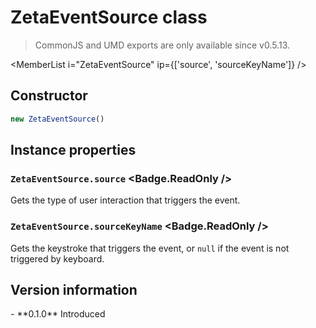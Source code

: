 <Module name="zeta-dom/events" />

# ZetaEventSource class

> CommonJS and UMD exports are only available since v0.5.13.

<ImportHint
    name="ZetaEventSource"
    module="zeta-dom/events"
    require="default.EventSource"
    global="zeta.EventSource"
    expanded
/>

<MemberList
    i="ZetaEventSource"
    ip={['source', 'sourceKeyName']}
/>

## Constructor

```javascript
new ZetaEventSource()
```

## Instance properties

### `ZetaEventSource.source` <Badge.ReadOnly />

Gets the type of user interaction that triggers the event.

### `ZetaEventSource.sourceKeyName` <Badge.ReadOnly />

Gets the keystroke that triggers the event, or `null` if the event is not triggered by keyboard.

## Version information

<VersionTimeline module="zeta-dom">
- **0.1.0** Introduced
</VersionTimeline>
